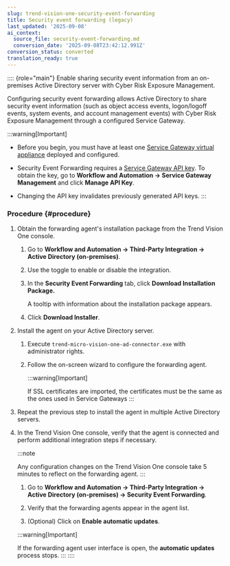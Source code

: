```yaml
---
slug: trend-vision-one-security-event-forwarding
title: Security event forwarding (legacy)
last_updated: '2025-09-08'
ai_context:
  source_file: security-event-forwarding.md
  conversion_date: '2025-09-08T23:42:12.991Z'
conversion_status: converted
translation_ready: true
---
```


:::: {role="main"}
Enable sharing security event information from an on-premises Active Directory server with Cyber Risk Exposure Management.

Configuring security event forwarding allows Active Directory to share security event information (such as object access events, logon/logoff events, system events, and account management events) with Cyber Risk Exposure Management through a configured Service Gateway.

:::warning[Important]

- Before you begin, you must have at least one [Service Gateway virtual appliance](service-gateway-management.mdx) deployed and configured.

- Security Event Forwarding requires a [Service Gateway API key](service-gateway-management.mdx). To obtain the key, go to **Workflow and Automation → Service Gateway Management** and click **Manage API Key**.

- Changing the API key invalidates previously generated API keys.
:::

### Procedure {#procedure}

1.  Obtain the forwarding agent's installation package from the Trend Vision One console.

    1.  Go to **Workflow and Automation → Third-Party Integration → Active Directory (on-premises)**.

    2.  Use the toggle to enable or disable the integration.

    3.  In the **Security Event Forwarding** tab, click **Download Installation Package.**

        A tooltip with information about the installation package appears.

    4.  Click **Download Installer**.

2.  Install the agent on your Active Directory server.

    1.  Execute `trend-micro-vision-one-ad-connector.exe` with administrator rights.

    2.  Follow the on-screen wizard to configure the forwarding agent.

        :::warning[Important]

        If SSL certificates are imported, the certificates must be the same as the ones used in Service Gateways
        :::

3.  Repeat the previous step to install the agent in multiple Active Directory servers.

4.  In the Trend Vision One console, verify that the agent is connected and perform additional integration steps if necessary.

    :::note

    Any configuration changes on the Trend Vision One console take 5 minutes to reflect on the forwarding agent.
    :::

    1.  Go to **Workflow and Automation → Third-Party Integration → Active Directory (on-premises) → Security Event Forwarding**.

    2.  Verify that the forwarding agents appear in the agent list.

    3.  (Optional) Click on **Enable automatic updates**.

    :::warning[Important]

    If the forwarding agent user interface is open, the **automatic updates** process stops.
    :::
::::
